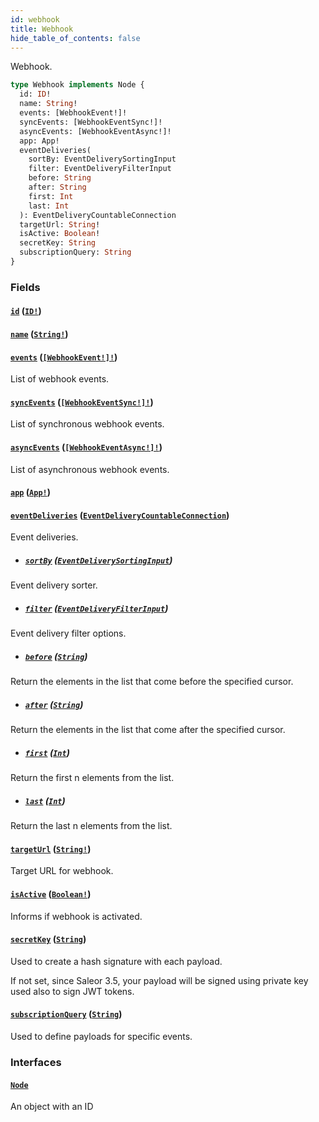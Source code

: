 ```yaml
---
id: webhook
title: Webhook
hide_table_of_contents: false
---
```


Webhook.

```graphql
type Webhook implements Node {
  id: ID!
  name: String!
  events: [WebhookEvent!]!
  syncEvents: [WebhookEventSync!]!
  asyncEvents: [WebhookEventAsync!]!
  app: App!
  eventDeliveries(
    sortBy: EventDeliverySortingInput
    filter: EventDeliveryFilterInput
    before: String
    after: String
    first: Int
    last: Int
  ): EventDeliveryCountableConnection
  targetUrl: String!
  isActive: Boolean!
  secretKey: String
  subscriptionQuery: String
}
```

### Fields

#### [`id`](#) ([`ID!`](../../../developer/api-reference/scalars/id))

#### [`name`](#) ([`String!`](../../../developer/api-reference/scalars/string))

#### [`events`](#) ([`[WebhookEvent!]!`](../../../developer/api-reference/objects/webhook-event))

List of webhook events.

#### [`syncEvents`](#) ([`[WebhookEventSync!]!`](../../../developer/api-reference/objects/webhook-event-sync))

List of synchronous webhook events.

#### [`asyncEvents`](#) ([`[WebhookEventAsync!]!`](../../../developer/api-reference/objects/webhook-event-async))

List of asynchronous webhook events.

#### [`app`](#) ([`App!`](../../../developer/api-reference/objects/app))

#### [`eventDeliveries`](#) ([`EventDeliveryCountableConnection`](../../../developer/api-reference/objects/event-delivery-countable-connection))

Event deliveries.

- ##### [`sortBy`](#) ([`EventDeliverySortingInput`](../../../developer/api-reference/inputs/event-delivery-sorting-input))

Event delivery sorter.

- ##### [`filter`](#) ([`EventDeliveryFilterInput`](../../../developer/api-reference/inputs/event-delivery-filter-input))

Event delivery filter options.

- ##### [`before`](#) ([`String`](../../../developer/api-reference/scalars/string))

Return the elements in the list that come before the specified cursor.

- ##### [`after`](#) ([`String`](../../../developer/api-reference/scalars/string))

Return the elements in the list that come after the specified cursor.

- ##### [`first`](#) ([`Int`](../../../developer/api-reference/scalars/int))

Return the first n elements from the list.

- ##### [`last`](#) ([`Int`](../../../developer/api-reference/scalars/int))

Return the last n elements from the list.

#### [`targetUrl`](#) ([`String!`](../../../developer/api-reference/scalars/string))

Target URL for webhook.

#### [`isActive`](#) ([`Boolean!`](../../../developer/api-reference/scalars/boolean))

Informs if webhook is activated.

#### [`secretKey`](#) ([`String`](../../../developer/api-reference/scalars/string))

Used to create a hash signature with each payload.

If not set, since Saleor 3.5, your payload will be signed using private key used also to sign JWT tokens.

#### [`subscriptionQuery`](#) ([`String`](../../../developer/api-reference/scalars/string))

Used to define payloads for specific events.

### Interfaces

#### [`Node`](../../../developer/api-reference/interfaces/node)

An object with an ID
